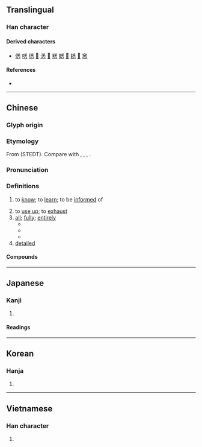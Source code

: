 {{character info}}
==Translingual==

===Han character===
{{Han char|rn=61|rad=心|as=07|sn=11|four=20339|canj=HDP|ids=⿱釆心}}

====Derived characters====
* [[僁]] [[㗭]] [[㣰]] [[𢴑]] [[㴽]] [[𤎕]] [[䊝]] [[蟋]] [[𨄠]] [[鏭]] [[𠞹]] [[窸]]

====References====
* {{Han ref|kx=0386.320|dkj=10635|dj=0719.050|hdz=42301.070|uh=6089|ud=24713|bh=B178|bd=45432}}

----

==Chinese==
{{zh-forms}}

===Glyph origin===
{{Han etym}}

===Etymology===
From {{inh|zh|sit-pro|*sjej-s||to know; to understand}} (STEDT). Compare with {{cog|bo|ཤེས་པ||to understand; to know}}, {{cog|my|သိ||to know}}, {{cog|lus|thei||can; to be able}}, {{cog|cdm|चीःसा|tr=ciʔ‑|t=to know; to understand}}.

===Pronunciation===
{{zh-pron
|m=xī
|m-s=
|c=sik1
|c-t=
|g=
|h=pfs=sit;gd=xid5
|j=
|mb=sĭ
|md=sék
|mn=sit/qz:siak/tw,xm,zz:sek
|mn_note=sit - literary; siak/sek - vernacular
|mn-t=sêg4
|w=
|x=
|mc=y
|oc=y
|cat=a,adv,v
}}

===Definitions===
{{zh-hanzi}}

# to [[know]]; to [[learn]]; to be [[inform]]ed of
#: {{zh-x|得悉|to know}}
#: {{zh-x|熟悉|to know clearly}}
# to [[use up]]; to [[exhaust]]
# [[all]]; [[fully]]; [[entirely]]
#* {{zh-x|王 命 眾，悉 至于 庭。|The king commanded '''all''' to come to him in the courtyard (of his palace).|ref=Shangshu}}
#* {{zh-x|^趙 王 悉 召 群臣 議。|The King of Zhao summoned '''all''' ministers to discuss the matter.|ref=Shiji}}
#* {{zh-x|餘 小臣 不得 上，乃 悉 持 龍 髯。|The remaining smaller officials, who could not find a seat on the dragon, '''all''' got hold of the dragon's beard.|ref=Lunheng}}
# [[detailed]]

====Compounds====
{{zh-der|備悉|功力悉敵|奉悉|威悉河|工力悉敵|得悉|悉力|悉平|悉心|悉心戮力|悉心畢力|悉心竭力|悉悉|悉數|悉曇|悉率|悉知|悉窣|悉索敝賦|悉索薄賦|悉達多|探悉|據悉|敬悉|洞悉|洞悉明白|洞悉真相|熟悉|獲悉|知悉|纖悉|纖悉無遺|耶悉茗|詞不悉心|詳悉|銖兩悉稱|體悉}}

----

==Japanese==

===Kanji===
{{ja-kanji|grade=|rs=心07}}

# {{rfdef|ja|sort=心07}}

====Readings====
{{ja-readings
|on=しつ
|kun=つく-す, ことごと-く
}}

----

==Korean==

===Hanja===
{{ko-hanja|hangeul=실|eumhun=|rv=sil|mr=sil|y=sil}}

# {{rfdef|ko|sort=心07}}

----

==Vietnamese==

===Han character===
{{vi-readings|reading=tạt, dứt, tất, tắt|rs=心07}}

# {{rfdef|vi|sort=心07}}